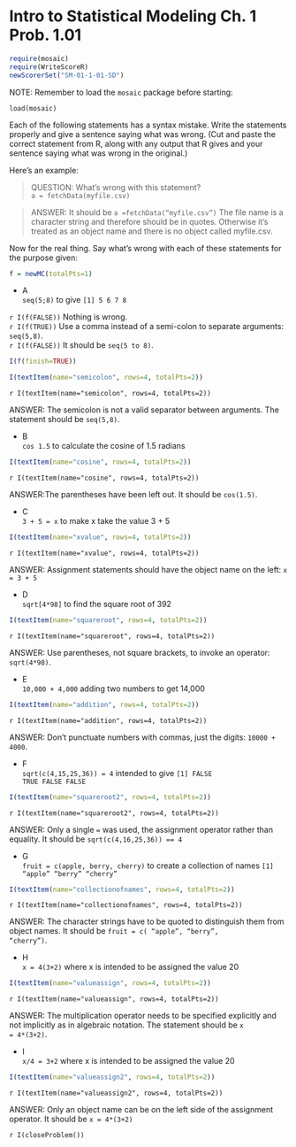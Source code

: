 Intro to Statistical Modeling Ch. 1 Prob. 1.01
========================================================
```r
require(mosaic)
require(WriteScoreR)
newScorerSet("SM-01-1-01-SD")
```

NOTE: Remember to load the <code>mosaic</code> package before starting:

<code>load(mosaic)</code>




Each of the following statements has a syntax mistake.  Write the
statements properly and give a sentence saying what was wrong. (Cut and paste the correct statement from R, along with any output that R gives and your sentence saying what was wrong in the original.)

Here's an example:      

>QUESTION: What's wrong with this statement?     
><code>a = fetchData(myfile.csv)</code>       


>ANSWER: It should be <code>a =fetchData("myfile.csv")</code>  The file name is a character string and therefore should be in quotes.  Otherwise it's treated as an object name and there is no object called myfile.csv.



Now for the real thing.  Say what's wrong with each of these
statements for the purpose given:

```r
f = newMC(totalPts=1)
```
* A      
  <code>seq(5;8)</code> to give <code>[1] 5 6 7 8</code>
  
`r I(f(FALSE))` Nothing is wrong.     
`r I(f(TRUE))` Use a comma instead of a semi-colon to separate arguments:  <code>seq(5,8)</code>.     
`r I(f(FALSE))` It should be <code>seq(5 to 8)</code>.  

```r
I(f(finish=TRUE))
```

```r
I(textItem(name="semicolon", rows=4, totalPts=2))
```

`r I(textItem(name="semicolon", rows=4, totalPts=2))`

<aside>
ANSWER: The semicolon is not a valid separator between arguments.  The statement should be <code>seq(5,8)</code>.
</aside>

* B          
 <code>cos 1.5</code> to calculate the cosine of 1.5 radians
 
```r
I(textItem(name="cosine", rows=4, totalPts=2))
```

`r I(textItem(name="cosine", rows=4, totalPts=2))`

<aside>
ANSWER:The parentheses have been left out.  It should be <code>cos(1.5)</code>.
</aside>

* C          
 <code>3 + 5 = x</code> to make x take the value 3 + 5
 
```r
I(textItem(name="xvalue", rows=4, totalPts=2))
```

`r I(textItem(name="xvalue", rows=4, totalPts=2))`

<aside>
ANSWER: Assignment statements should have the object name on the left: <code>x = 3 + 5</code>
</aside>

* D           
 <code>sqrt[4*98]</code> to find the square root of 392
 
```r
I(textItem(name="squareroot", rows=4, totalPts=2))
```

`r I(textItem(name="squareroot", rows=4, totalPts=2))`

<aside>
ANSWER: Use parentheses, not square brackets, to invoke an operator: <code>sqrt(4*98)</code>.
</aside>

* E     
 <code>10,000 + 4,000</code> adding two numbers to get 14,000
 
```r
I(textItem(name="addition", rows=4, totalPts=2))
```

`r I(textItem(name="addition", rows=4, totalPts=2))`

<aside>
ANSWER: Don't punctuate numbers with commas, just the digits: <code>10000 + 4000</code>.
</aside>

* F     
 <code>sqrt(c(4,15,25,36)) = 4</code> intended to give
 <code>[1] FALSE TRUE FALSE FALSE</code>
 
```r
I(textItem(name="squareroot2", rows=4, totalPts=2))
```

`r I(textItem(name="squareroot2", rows=4, totalPts=2))`

<aside>
ANSWER: Only a single <code>=</code> was used, the assignment operator rather than equality.  It should be <code>sqrt(c(4,16,25,36)) == 4</code>
</aside>

* G     
 <code>fruit = c(apple, berry, cherry)</code> to create a collection of names
 <code>[1] "apple" "berry" "cherry"</code>
 
```r
I(textItem(name="collectionofnames", rows=4, totalPts=2))
```

`r I(textItem(name="collectionofnames", rows=4, totalPts=2))`

<aside>
ANSWER: The character strings have to be quoted to distinguish them from object names.  It should be <code>fruit = c( "apple", "berry", "cherry")</code>.
</aside>

* H     
 <code>x = 4(3+2)</code> where x is intended to be assigned the value 20

```r
I(textItem(name="valueassign", rows=4, totalPts=2))
```

`r I(textItem(name="valueassign", rows=4, totalPts=2))`

<aside>
ANSWER: The multiplication operator needs to be specified explicitly and not implicitly as in algebraic notation.  The statement should be <code>x = 4*(3+2)</code>.
</aside>

* I     
 <code>x/4 = 3+2</code> where x is intended to be assigned the value 20

```r
I(textItem(name="valueassign2", rows=4, totalPts=2))
```

`r I(textItem(name="valueassign2", rows=4, totalPts=2))`

<aside>
ANSWER: Only an object name can be on the left side of the assignment operator.  It should be <code>x = 4*(3+2)</code>
</aside>

`r I(closeProblem())`
